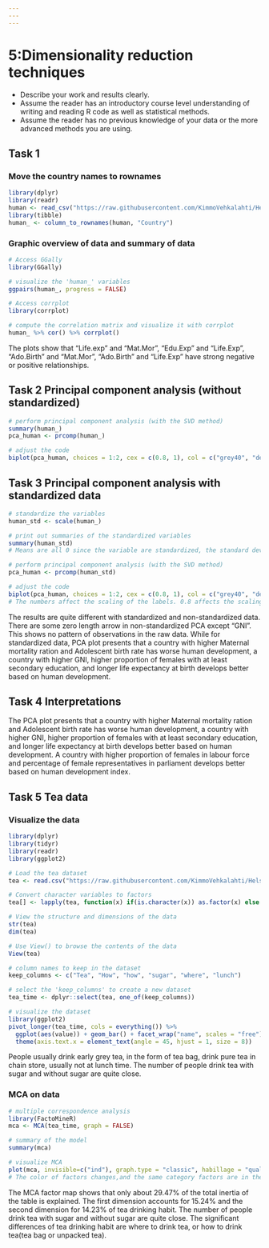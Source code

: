```yaml
---
---
---
```


# 5:Dimensionality reduction techniques

-   Describe your work and results clearly.
-   Assume the reader has an introductory course level understanding of writing and reading R code as well as statistical methods.
-   Assume the reader has no previous knowledge of your data or the more advanced methods you are using.

## Task 1
### Move the country names to rownames
```r
library(dplyr)
library(readr)
human <- read_csv("https://raw.githubusercontent.com/KimmoVehkalahti/Helsinki-Open-Data-Science/master/datasets/human2.csv")
library(tibble)
human_ <- column_to_rownames(human, "Country")
```


### Graphic overview of data and summary of data
```r
# Access GGally
library(GGally)

# visualize the 'human_' variables
ggpairs(human_, progress = FALSE)

# Access corrplot
library(corrplot)

# compute the correlation matrix and visualize it with corrplot
human_ %>% cor() %>% corrplot()
```
The plots show that "Life.exp" and "Mat.Mor", "Edu.Exp" and "Life.Exp", "Ado.Birth" and "Mat.Mor", "Ado.Birth" and "Life.Exp" have strong negative or positive relationships. 

## Task 2 Principal component analysis (without standardized)
```r
# perform principal component analysis (with the SVD method)
summary(human_)
pca_human <- prcomp(human_)

# adjust the code
biplot(pca_human, choices = 1:2, cex = c(0.8, 1), col = c("grey40", "deeppink2"))
```

## Task 3 Principal component analysis with standardized data
```r
# standardize the variables
human_std <- scale(human_)

# print out summaries of the standardized variables
summary(human_std)
# Means are all 0 since the variable are standardized, the standard deviations are scaled to 1.

# perform principal component analysis (with the SVD method)
pca_human <- prcomp(human_std)

# adjust the code
biplot(pca_human, choices = 1:2, cex = c(0.8, 1), col = c("grey40", "deeppink2"))
# The numbers affect the scaling of the labels. 0.8 affects the scaling of the variable labels, 1 affects the scaling of the observation labels.
```
The results are quite different with standardized and non-standardized data. There are some zero length arrow in non-standardized PCA except "GNI". This shows no pattern of observations in the raw data. While for standardized data, PCA plot presents that a country with higher Maternal mortality ration and Adolescent birth rate has worse human development, a country with higher GNI, higher proportion of females with at least secondary education, and longer life expectancy at birth develops better based on human development.
 
## Task 4 Interpretations
The PCA plot presents that a country with higher Maternal mortality ration and Adolescent birth rate has worse human development, a country with higher GNI, higher proportion of females with at least secondary education, and longer life expectancy at birth develops better based on human development. A country with higher proportion of females in labour force and percentage of female representatives in parliament develops better based on human development index.

## Task 5 Tea data
### Visualize the data
```r
library(dplyr)
library(tidyr)
library(readr)
library(ggplot2)

# Load the tea dataset
tea <- read.csv("https://raw.githubusercontent.com/KimmoVehkalahti/Helsinki-Open-Data-Science/master/datasets/tea.csv", stringsAsFactors = TRUE)

# Convert character variables to factors
tea[] <- lapply(tea, function(x) if(is.character(x)) as.factor(x) else x)

# View the structure and dimensions of the data
str(tea)
dim(tea)

# Use View() to browse the contents of the data
View(tea)

# column names to keep in the dataset
keep_columns <- c("Tea", "How", "how", "sugar", "where", "lunch")

# select the 'keep_columns' to create a new dataset
tea_time <- dplyr::select(tea, one_of(keep_columns))

# visualize the dataset
library(ggplot2)
pivot_longer(tea_time, cols = everything()) %>% 
  ggplot(aes(value)) + geom_bar() + facet_wrap("name", scales = "free") +
  theme(axis.text.x = element_text(angle = 45, hjust = 1, size = 8))
```
People usually drink early grey tea, in the form of tea bag, drink pure tea in chain store, usually not at lunch time. The number of people drink tea with sugar and without sugar are quite close.

### MCA on data
```r
# multiple correspondence analysis
library(FactoMineR)
mca <- MCA(tea_time, graph = FALSE)

# summary of the model
summary(mca)

# visualize MCA
plot(mca, invisible=c("ind"), graph.type = "classic", habillage = "quali")
# The color of factors changes,and the same category factors are in the same color.
```
The MCA factor map shows that only about 29.47% of the total inertia of the table is explained. The first dimension accounts for 15.24% and the second dimension for 14.23% of tea drinking habit. The number of people drink tea with sugar and without sugar are quite close. The significant differences of tea drinking habit are where to drink tea, or how to drink tea(tea bag or unpacked tea).



